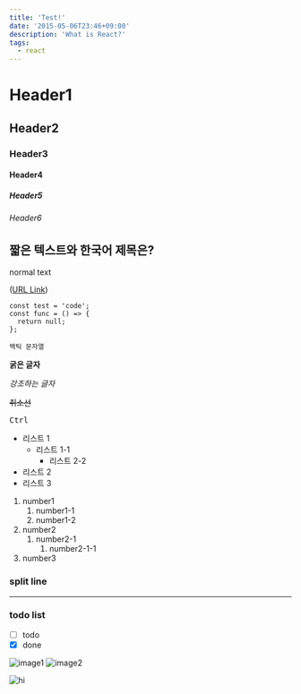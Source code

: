 ```yaml
---
title: 'Test!'
date: '2015-05-06T23:46+09:00'
description: 'What is React?'
tags:
  - react
---
```



# Header1

## Header2

### Header3

#### Header4

##### Header5

###### Header6

## 짧은 텍스트와 한국어 제목은?

normal text

([URL Link](https://en.wikipedia.org/wiki/Salted_duck_egg))

```tsx title=create highlight=1,3
const test = 'code';
const func = () => {
  return null;
};
```

`백틱 문자열`

**굵은 글자**

_강조하는 글자_

~~취소선~~

<Kbd>Ctrl</Kbd>

- 리스트 1
  - 리스트 1-1
    - 리스트 2-2
- 리스트 2
- 리스트 3

1. number1
   1. number1-1
   1. number1-2
2. number2
   1. number2-1
      1. number2-1-1
3. number3

### split line

---

### todo list

- [ ] todo
- [x] done

![image1](./test.png)
![image2](../../../../images/icon.png)

<Image src={testPng} alt="hi" />
